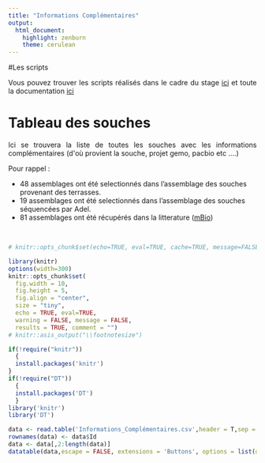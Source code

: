 ```yaml
---
title: "Informations Complémentaires"
output:
  html_document:
    highlight: zenburn
    theme: cerulean
---
```



#Les scripts

<p style="text-align:justify";>Vous pouvez trouver les scripts réalisés dans le cadre du stage  <a href="https://github.com/FlorianCHA/Script/" target="_blank">ici</a> et toute la documentation <a href="https://floriancha.github.io/Script/index.html" target="_blank">ici</a></p>


        
# Tableau des souches
<p style="text-align:justify";>Ici se trouvera la liste de toutes les souches avec les informations complémentaires (d'où provient la souche, projet gemo, pacbio etc ....)</p>

Pour rappel :

* 48 assemblages ont été selectionnés dans l'assemblage des souches provenant des terrasses.
* 19 assemblages ont été selectionnés dans l'assemblage des souches séquencées par Adel.
* 81 assemblages ont été récupérés dans la litterature (<a href=http://mbio.asm.org/content/9/1/e01219-17 target=_blank>mBio</a>)



&nbsp;

```r
# knitr::opts_chunk$set(echo=TRUE, eval=TRUE, cache=TRUE, message=FALSE, warning=FALSE, comment="")

library(knitr)
options(width=300)
knitr::opts_chunk$set(
  fig.width = 10, 
  fig.height = 5, 
  fig.align = "center", 
  size = "tiny", 
  echo = TRUE, eval=TRUE, 
  warning = FALSE, message = FALSE, 
  results = TRUE, comment = "")
# knitr::asis_output("\\footnotesize")

```



```r

if(!require("knitr"))
  {
  install.packages('knitr')
}
if(!require("DT"))
  {
  install.packages('DT')
  }
library('knitr')
library('DT')
```

```r
data <- read.table('Informations_Complémentaires.csv',header = T,sep = ',')
rownames(data) <- data$Id
data <- data[,2:length(data)]
datatable(data,escape = FALSE, extensions = 'Buttons', options = list(dom = 'Blfrtip',buttons = c('copy', 'csv', 'excel', 'pdf', 'print')))
```

<!-- ```{r data Terrasses, echo=FALSE} -->
<!-- ############################ Assemblage terrasses ########################################### -->
<!-- dataQuality <-c() -->
<!-- WD <- './StatQuality/' -->
<!-- file.quality <- file.path(WD,'QualityR_terrasses') -->
<!-- dataQ <- read.table(file=file.quality, sep="\t", header=TRUE) -->
<!-- idS <- c() -->
<!-- idSouche <- c() -->
<!-- for (i in 1:nrow(dataQ)) -->
<!-- { -->
<!--   idS<- toString(dataQ[i,11]) -->
<!--   idSouche <- c(idSouche,substr(idS,0,9)) -->
<!-- } -->
<!-- dataQuality <-dataQ[,1:10] -->
<!-- rownames(dataQuality) <- idSouche -->
<!-- kmère <- c(20,30,40,50,60,70,80,90) -->
<!-- Id <- c() -->
<!-- j <- 1 -->
<!-- N50 <- data.frame(matrix(NA,ncol=length(kmère),nrow = (nrow(dataQuality)/8))) -->
<!-- for (i in 1:(nrow(dataQuality)/8)) -->
<!-- { -->
<!--   Ids <- rownames(dataQuality[i*8,]) -->
<!--   Id <- c(Id,substr(Ids,0,6)) -->
<!--   N50[i,] <- dataQuality[j:(i*8),6] -->
<!--   j <- i*8+1 -->
<!-- } -->
<!-- rownames(N50) <- Id -->
<!-- colnames(N50) <- kmère -->
<!-- selection <- data.frame(matrix(NA,ncol= ncol(dataQuality) ,nrow = (nrow(dataQuality)/8))) -->
<!-- id.select <- c() -->
<!-- for (i in 1:nrow(N50)) -->
<!-- { -->
<!--   bestKmer <- colnames(N50[i,])[which(N50[i,] == max(N50[i,]), arr.ind = TRUE)[2]] -->
<!--   newId <- paste(rownames(N50[i,]),toString(bestKmer),sep = '_') -->
<!--   id.select <- c(id.select,newId) -->
<!--   selection[i,] <-  dataQuality[rownames(dataQuality) ==newId,] -->
<!-- } -->
<!-- colnames(selection) <- colnames(dataQuality) -->
<!-- rownames(selection) <- id.select -->
<!-- select <- selection$N50 >= 25000 -->
<!-- unSelect <- selection$N50 < 25000 -->
<!-- dataSelect <- rownames(selection[select,]) -->
<!-- dataUnSelect <- rownames(selection[unSelect,]) -->
<!-- projet = c() -->
<!-- statut = c() -->
<!-- hôte = c() -->
<!-- organisme = c() -->
<!-- groupeSelect <- c('terrasse_c','terrasse_c','terrasse_c','terrasse_b','terrasse_c','terrasse_c','terrasse_c','terrasse_c','terrasse_b','1','terrasse_c','terrasse_c','1','terrasse_c','3','terrasse_c','terrasse_c','terrasse_c','3','terrasse_c','terrasse_c','3','terrasse_c','terrasse_c','5','a','terrasse_c','terrasse_b','3','terrasse_c','terrasse_c','terrasse_c','terrasse_a','terrasse_a','1','terrasse_a','terrasse_c','terrasse_c','terrasse_c','terrasse_c','terrasse_c','terrasse_c','terrasse_c','3','terrasse_c','terrasse_c','terrasse_c','terrasse_c') -->
<!-- groupeUnSelect <- c('3','NA','3','3','2','4','2','NA','1','1',' 1','1','4','3','2','3','1','1') -->
<!-- for (i in 1:length(dataSelect)) -->
<!-- { -->
<!--   statut = c(statut,'Sélectionné') -->
<!--   hôte = c(hôte,paste('Rice, lineage :',groupeSelect[i])) -->
<!--   organisme = c(organisme,'Magnaporthe oryzae') -->
<!--   projet = c(projet,"<a href='rapport30.html' target='_blank'>Assemblage souche terrasses</a'>") -->
<!-- } -->
<!-- for (i in 1:length(dataUnSelect)) -->
<!-- { -->
<!--   statut = c(statut,'Non sélectionné') -->
<!--   hôte = c(hôte,paste('Rice, lineage :',groupeUnSelect[i])) -->
<!--   organisme = c(organisme,'Magnaporthe oryzae') -->
<!--   projet = c(projet,"<a href='rapport30.html' target='_blank'>Assemblage souche terrasses</a'>") -->
<!-- } -->

<!-- dataTerrasses <- data.frame(projet,hôte,organisme,statut) -->
<!-- rownames(dataTerrasses) <- c(dataSelect, dataUnSelect) -->
<!-- ``` -->

<!-- ```{r Data Adel, echo = FALSE} -->
<!-- ############################ Assemblage souche Adel ########################################### -->
<!-- dataQuality <-c() -->
<!-- file.quality <- file.path(WD,'QualityR_Adel') -->
<!-- dataQ <- read.table(file=file.quality, sep="\t", header=TRUE) -->
<!-- idS <- c() -->
<!-- idSouche <- c() -->
<!-- for (i in 1:nrow(dataQ)) -->
<!-- { -->
<!--   idS<- toString(dataQ[i,11]) -->
<!--   idSouche <- c(idSouche,substr(idS,0,9)) -->
<!-- } -->

<!-- dataQ[,11] <- idSouche -->
<!-- dataQuality <-dataQ[,1:10] -->
<!-- rownames(dataQuality) <- idSouche -->

<!-- kmère <- c(20,30,40,50,60,70,80,90) -->
<!-- Id <- c() -->
<!-- j <- 1 -->
<!-- N50 <- data.frame(matrix(NA,ncol=length(kmère),nrow = (nrow(dataQuality)/8))) -->
<!-- for (i in 1:(nrow(dataQuality)/8)) -->
<!-- { -->
<!--   Ids <- rownames(dataQuality[i*8,]) -->
<!--   Id <- c(Id,substr(Ids,0,6)) -->
<!--   N50[i,] <- dataQuality[j:(i*8),6] -->
<!--   j <- i*8+1 -->
<!-- } -->
<!-- rownames(N50) <- Id -->
<!-- colnames(N50) <- kmère -->
<!-- selection <- data.frame(matrix(NA,ncol= ncol(dataQuality) ,nrow = (nrow(dataQuality)/8))) -->
<!-- id.select <- c() -->
<!-- for (i in 1:nrow(N50)) -->
<!-- { -->
<!--   bestKmer <- colnames(N50[i,])[which(N50[i,] == max(N50[i,]), arr.ind = TRUE)[2]] -->
<!--   newId <- paste(rownames(N50[i,]),toString(bestKmer),sep = '_') -->
<!--   id.select <- c(id.select,newId) -->
<!--   selection[i,] <-  dataQuality[rownames(dataQuality) == newId,] -->

<!-- } -->
<!-- colnames(selection) <- colnames(dataQuality) -->
<!-- rownames(selection) <- id.select -->

<!-- select <- selection$N50 >= 25000 -->
<!-- unSelect <- selection$N50 < 25000 -->
<!-- dataSelect <- rownames(selection[select,]) -->
<!-- dataUnSelect <- rownames(selection[unSelect,]) -->
<!-- projet = c() -->
<!-- organisme = c() -->
<!-- hôte = c('Rice, lineage : 2 ','Rice, lineage : 3','Olium perenne','Olium perenne','Mais','Rice, lineage : NA','Mais','Mais','Mais','Echinichola','Echinichola','Echinichola','Mais','Rice, lineage : 2','Setaria','Rice, lineage : 3','Rice, lineage : ??','Rice, lineage : 2','Setaria') -->
<!-- statut = c() -->
<!-- for (i in 1:length(dataSelect)) -->
<!-- { -->
<!--   organisme = c(organisme,'Magnaporthe oryzae') -->
<!--   statut = c(statut,'Sélectionné') -->
<!--   projet = c(projet,"<a href='assembleSoucheAdel.html' target='_blank'>Assemblage souche Adel</a'>") -->
<!-- } -->

<!-- dataAdel <- data.frame(projet,hôte,organisme,statut) -->
<!-- rownames(dataAdel) <- dataSelect -->
<!-- ``` -->

<!-- ```{r data litterature,echo = FALSE} -->
<!-- file.literrature <- file.path('data-literrature.txt') -->
<!-- dataL <- read.table(file=file.literrature, sep="\t", header=TRUE) -->
<!-- rownames(dataL) <- dataL$id -->
<!-- organisme <- c(rep('Magnaporthe oryzae',76),'Pyricularia pennisetigena',rep('Magnaporthe grisea',4)) -->
<!-- dataL <- data.frame(dataL[,2:3],organisme,dataL$statut) -->
<!-- colnames(dataL) <- c('projet','hôte','organisme','statut') -->
<!-- ``` -->



<!-- ```{r allData, echo=FALSE} -->
<!-- ####################### Toute les données ########################### -->
<!-- allData <- rbind(dataTerrasses,dataAdel,dataL) -->

<!-- datatable(allData,escape = FALSE, colnames = c('Id', colnames(allData)),extensions = 'Buttons', options = list(dom = 'Blfrtip',buttons = c('copy', 'csv', 'excel', 'pdf', 'print'))) -->
<!-- ``` -->


